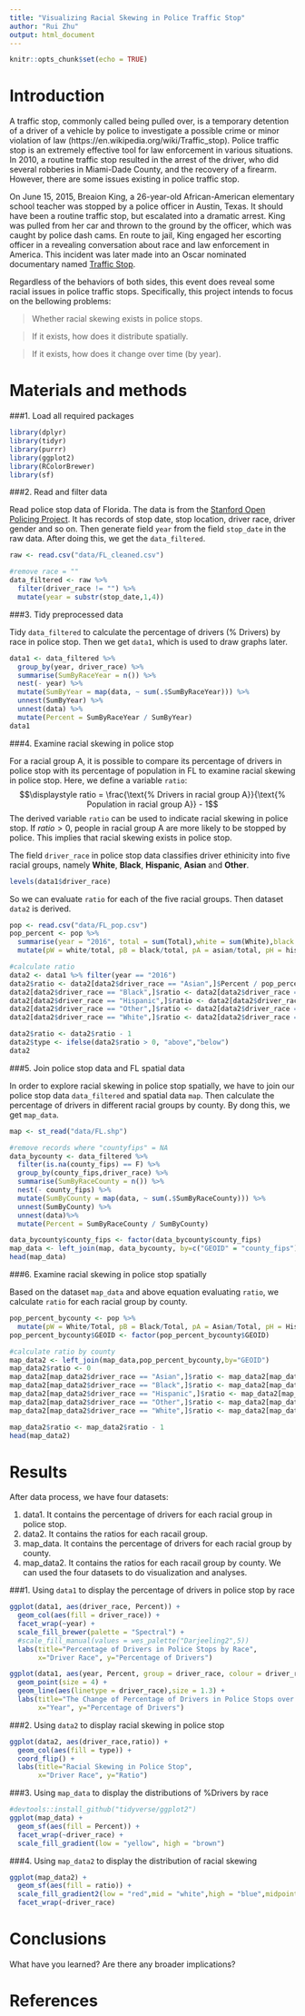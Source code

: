 ```yaml
---
title: "Visualizing Racial Skewing in Police Traffic Stop"
author: "Rui Zhu"
output: html_document
---
```

    
```r
knitr::opts_chunk$set(echo = TRUE)
```

# Introduction 
A traffic stop, commonly called being pulled over, is a temporary detention of a driver of a vehicle by police to investigate a possible crime or minor violation of law (https://en.wikipedia.org/wiki/Traffic_stop). Police traffic stop is an extremely effective tool for law enforcement in various situations. In 2010, a routine traffic stop resulted in the arrest of the driver, who did several robberies in Miami-Dade County, and the recovery of a firearm. However, there are some issues existing in police traffic stop.

On June 15, 2015, Breaion King, a 26-year-old African-American elementary school teacher was stopped by a police officer in Austin, Texas. It should have been a routine traffic stop, but escalated into a dramatic arrest. King was pulled from her car and thrown to the ground by the officer, which was caught by police dash cams. En route to jail, King engaged her escorting officer in a revealing conversation about race and law enforcement in America. This incident was later made into an Oscar nominated documentary named [Traffic Stop](https://www.hbo.com/documentaries/traffic-stop).

Regardless of the behaviors of both sides, this event does reveal some racial issues in police traffic stops. Specifically, this project intends to focus on the bellowing problems:

> Whether racial skewing exists in police stops.

> If it exists, how does it distribute spatially.

> If it exists, how does it change over time (by year).

# Materials and methods 

###1. Load all required packages

```r
library(dplyr)
library(tidyr)
library(purrr)
library(ggplot2)
library(RColorBrewer)
library(sf)
```

###2. Read and filter data  

Read police stop data of Florida. The data is from the [Stanford Open Policing Project](https://openpolicing.stanford.edu/data/). It has records of stop date, stop location, driver race, driver gender and so on. Then generate field `year` from the field `stop_date` in the raw data. After doing this, we get the `data_filtered`.

```r
raw <- read.csv("data/FL_cleaned.csv")

#remove race = ""
data_filtered <- raw %>%
  filter(driver_race != "") %>%
  mutate(year = substr(stop_date,1,4))
```

###3. Tidy preprocessed data 

Tidy `data_filtered` to calculate the percentage of drivers (% Drivers) by race in police stop. Then we get `data1`, which is used to draw graphs later.
``` r
data1 <- data_filtered %>%
  group_by(year, driver_race) %>%
  summarise(SumByRaceYear = n()) %>%
  nest(- year) %>%
  mutate(SumByYear = map(data, ~ sum(.$SumByRaceYear))) %>%
  unnest(SumByYear) %>%
  unnest(data) %>%
  mutate(Percent = SumByRaceYear / SumByYear)
data1

```

###4. Examine racial skewing in police stop  

For a racial group A, it is possible to compare its percentage of drivers in police stop with its percentage of population in FL to examine racial skewing in police stop. Here, we define a variable `ratio`:
$$\displaystyle ratio = \frac{\text{% Drivers in racial group A}}{\text{% Population in racial group A}} - 1$$
The derived variable `ratio` can be used to indicate racial skewing in police stop. If $ratio > 0$, people in racial group A are more likely to be stopped by police. This implies that racial skewing exists in police stop. 

The field `driver_race` in police stop data classifies driver ethinicity into five racial groups, namely **White**, **Black**, **Hispanic**, **Asian** and **Other**.
```r
levels(data1$driver_race)
```

So we can evaluate `ratio` for each of the five racial groups. Then dataset `data2` is derived.
```r
pop <- read.csv("data/FL_pop.csv")
pop_percent <- pop %>% 
  summarise(year = "2016", total = sum(Total),white = sum(White),black = sum(Black),asian = sum(Asian),hispanic = sum(Hispanic),other = sum(Other)) %>%
  mutate(pW = white/total, pB = black/total, pA = asian/total, pH = hispanic/total, pO = other/total)

#calculate ratio
data2 <- data1 %>% filter(year == "2016")
data2$ratio <- data2[data2$driver_race == "Asian",]$Percent / pop_percent$pA
data2[data2$driver_race == "Black",]$ratio <- data2[data2$driver_race == "Black",]$Percent / pop_percent$pB
data2[data2$driver_race == "Hispanic",]$ratio <- data2[data2$driver_race == "Hispanic",]$Percent / pop_percent$pH
data2[data2$driver_race == "Other",]$ratio <- data2[data2$driver_race == "Other",]$Percent / pop_percent$pO
data2[data2$driver_race == "White",]$ratio <- data2[data2$driver_race == "White",]$Percent / pop_percent$pW

data2$ratio <- data2$ratio - 1
data2$type <- ifelse(data2$ratio > 0, "above","below")
data2
```

###5. Join police stop data and FL spatial data  

In order to explore racial skewing in police stop spatially, we have to join our police stop data `data_filtered` and spatial data `map`. Then calculate the percentage of drivers in different racial groups by county. By dong this, we get `map_data`.
``` r
map <- st_read("data/FL.shp")

#remove records where "countyfips" = NA
data_bycounty <- data_filtered %>%
  filter(is.na(county_fips) == F) %>%
  group_by(county_fips,driver_race) %>%
  summarise(SumByRaceCounty = n()) %>%
  nest(- county_fips) %>%
  mutate(SumByCounty = map(data, ~ sum(.$SumByRaceCounty))) %>%
  unnest(SumByCounty) %>%
  unnest(data)%>%
  mutate(Percent = SumByRaceCounty / SumByCounty)

data_bycounty$county_fips <- factor(data_bycounty$county_fips)  
map_data <- left_join(map, data_bycounty, by=c("GEOID" = "county_fips"))
head(map_data)
```

###6. Examine racial skewing in police stop spatially  

Based on the dataset `map_data` and above equation evaluating `ratio`, we calculate `ratio` for each racial group by county.
```r
pop_percent_bycounty <- pop %>%
  mutate(pW = White/Total, pB = Black/Total, pA = Asian/Total, pH = Hispanic/Total, pO = Other/Total)
pop_percent_bycounty$GEOID <- factor(pop_percent_bycounty$GEOID)

#calculate ratio by county
map_data2 <- left_join(map_data,pop_percent_bycounty,by="GEOID")
map_data2$ratio <- 0
map_data2[map_data2$driver_race == "Asian",]$ratio <- map_data2[map_data2$driver_race == "Asian",]$Percent / map_data2[map_data2$driver_race == "Asian",]$pA
map_data2[map_data2$driver_race == "Black",]$ratio <- map_data2[map_data2$driver_race == "Black",]$Percent / map_data2[map_data2$driver_race == "Black",]$pB
map_data2[map_data2$driver_race == "Hispanic",]$ratio <- map_data2[map_data2$driver_race == "Hispanic",]$Percent / map_data2[map_data2$driver_race == "Hispanic",]$pH
map_data2[map_data2$driver_race == "Other",]$ratio <- map_data2[map_data2$driver_race == "Other",]$Percent / map_data2[map_data2$driver_race == "Other",]$pO
map_data2[map_data2$driver_race == "White",]$ratio <- map_data2[map_data2$driver_race == "White",]$Percent / map_data2[map_data2$driver_race == "White",]$pW

map_data2$ratio <- map_data2$ratio - 1
head(map_data2)
```

# Results 

After data process, we have four datasets:

1. data1. It contains the percentage of drivers for each racial group in police stop. 
2. data2. It contains the ratios for each racail group. 
3. map_data. It contains the percentage of drivers for each racial group by county. 
4. map_data2. It contains the ratios for each racail group by county. 
We can used the four datasets to do visualization and analyses.

###1. Using `data1` to display the percentage of drivers in police stop by race

```r
ggplot(data1, aes(driver_race, Percent)) +
  geom_col(aes(fill = driver_race)) +
  facet_wrap(~year) +
  scale_fill_brewer(palette = "Spectral") +
  #scale_fill_manual(values = wes_palette("Darjeeling2",5))
  labs(title="Percentage of Drivers in Police Stops by Race",
       x="Driver Race", y="Percentage of Drivers")
```

``` r
ggplot(data1, aes(year, Percent, group = driver_race, colour = driver_race)) +
  geom_point(size = 4) +
  geom_line(aes(linetype = driver_race),size = 1.3) +
  labs(title="The Change of Percentage of Drivers in Police Stops over Time by Race",
       x="Year", y="Percentage of Drivers")
```

###2. Using `data2` to display racial skewing in police stop
```r
ggplot(data2, aes(driver_race,ratio)) +
  geom_col(aes(fill = type)) +
  coord_flip() +
  labs(title="Racial Skewing in Police Stop",
       x="Driver Race", y="Ratio")
```

###3. Using `map_data` to display the distributions of %Drivers by race
``` r
#devtools::install_github("tidyverse/ggplot2")
ggplot(map_data) +
  geom_sf(aes(fill = Percent)) +
  facet_wrap(~driver_race) +
  scale_fill_gradient(low = "yellow", high = "brown")
```

###4. Using `map_data2` to display the distribution of racial skewing
```r
ggplot(map_data2) +
  geom_sf(aes(fill = ratio)) +
  scale_fill_gradient2(low = "red",mid = "white",high = "blue",midpoint = 0)+
  facet_wrap(~driver_race)
```
   
# Conclusions   

What have you learned?  Are there any broader implications?

# References

